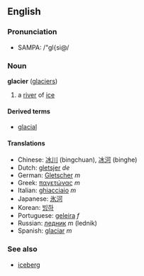 ==English==
===Pronunciation===
*SAMPA: /"gl{si@/
===Noun===
'''glacier''' ([[glaciers]])

# a [[river]] of [[ice]]

====Derived terms====
*[[glacial]]

====Translations====
*Chinese: [[冰川]] (bingchuan), [[冰河]] (binghe)
*Dutch: [[gletsjer]] ''de''
*German: [[Gletscher]] ''m''
*Greek: [[παγετώνας]] ''m''
*Italian: [[ghiacciaio]] ''m''
*Japanese: [[氷河]]
*Korean: [[빙하]]
*Portuguese: [[geleira]] ''f''
*Russian: [[ледник]] ''m'' (lednik)
*Spanish: [[glaciar]] ''m''

===See also===
*[[iceberg]]